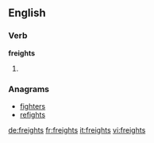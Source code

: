 ==English==

===Verb===
'''freights'''

# {{third-person singular of|[[freight]]}}

===Anagrams===
* [[fighters#English|fighters]]
* [[refights#English|refights]]

[[de:freights]]
[[fr:freights]]
[[it:freights]]
[[vi:freights]]